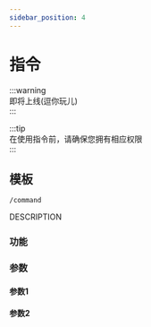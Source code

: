 ```yaml
---
sidebar_position: 4
---
```



# 指令

:::warning  
即将上线(逗你玩儿)  
:::

:::tip  
在使用指令前，请确保您拥有相应权限  
:::  

<BrowserWindow>

## 模板  
`/command`  

DESCRIPTION  
### 功能  
  
### 参数  
#### 参数1  
  
#### 参数2  


</BrowserWindow>

